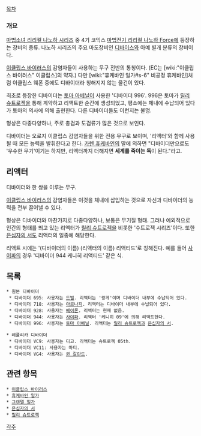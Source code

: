 [[목차]]

=== 개요 ===
[[마법소녀 리리컬 나노하 시리즈]] 중 4기 코믹스 [[마법전기 리리컬 나노하 Force]]에 등장하는 장비의 종류. 나노하 시리즈의 주요 마도장비인 [[디바이스]]와 아예 별개 분류의 장비이다.

[[이클립스 바이러스]]의 감염자들이 사용하는 무구 전반의 통칭이다. (EC는 [wiki:"이클립스 바이러스" 이클립스]의 약자.) 다만 [wiki:"휴케바인 일가#s-6" 비공정 휴케바인]처럼 이클립스 웨폰 중에도 디바이더라 칭해지지 않는 물건이 있다.

최초로 등장한 디바이더는 [[토마 아베닐]]이 사용한 '디바이더 996'. 996은 토마가 [[릴리 슈트로젝]]을 통해 계약하고 리액트한 순간에 생성되었고, 평소에는 체내에 수납되어 있다가 토마의 의사에 의해 출현한다. 다른 디바이더들도 이런지는 불명.

형상은 다종다양하나, 주로 총검과 도검류가 많은 것으로 보인다.

디바이더는 오로지 이클립스 감염자들을 위한 전용 무구로 보이며, '리액터'와 함께 사용될 때 모든 능력을 발휘한다고 한다. [[카렌 휴케바인]]의 말에 의하면 "디바이더만으로도 '우수한 무기'이기는 하지만, 리액터까지 더해지면 '''세계를 죽이는 독'''이 된다."라고.

== 리액터 ==
디바이더와 한 쌍을 이루는 무구.

[[이클립스 바이러스]]의 감염자들은 이것을 체내에 삽입하는 것으로 자신과 디바이더의 능력을 전부 끌어낼 수 있다.

형상은 디바이더와 마찬가지로 다종다양하나, 보통은 무기질 형태. 그러나 예외적으로 인간의 형태를 띄고 있는 리액터가 [[릴리 슈트로젝]]을 비롯한 '슈트로젝 시리즈'이다. 또한 [[은십자의 서]]도 리액터의 일종에 해당한다.

리액트 시에는 '(디바이더의 이름) (리액터의 이름) 리액티드'로 칭해진다. 예를 들어 [[사이파]]의 경우 '디바이더 944 케니히 리액티드' 같은 식.

== 목록 ==
 * 원본 디바이더
  * 디바이더 695: 사용자는 [[드빌]]. 리액터는 '랑게'이며 디바이더 내부에 수납되어 있다.
  * 디바이더 718: 사용자는 [[아르나지]]. 리액터는 디바이더 내부에 수납되어 있다.
  * 디바이더 928: 사용자는 [[베이론]]. 리액터는 현재 없음.
  * 디바이더 944: 사용자는 [[사이파]]. 리액터 '케니히 09'에 의해 리액트한다.
  * 디바이더 996: 사용자는 [[토마 아베닐]]. 리액터는 [[릴리 슈트로젝]]과 [[은십자의 서]].

 * 레플리카 디바이더
  * 디바이더 VC9: 사용자는 디고. 리액터는 슈트로젝 05th.
  * 디바이더 VC11: 사용자는 마티.
  * 디바이더 VG4: 사용자는 [[퀸 갈란드]].

== 관련 항목 ==
 * [[이클립스 바이러스]]
 * [[휴케바인 일가]]
 * [[그렌델 일가]]
 * [[은십자의 서]]
 * [[릴리 슈트로젝]]

[[각주]]
